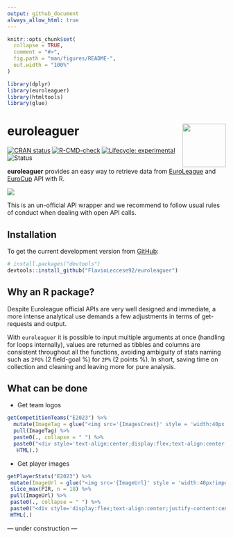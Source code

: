 ```yaml
---
output: github_document
always_allow_html: true
---
```


<!-- README.md is generated from README.Rmd. Please edit that file -->

```r
knitr::opts_chunk$set(
  collapse = TRUE,
  comment = "#>",
  fig.path = "man/figures/README-",
  out.width = "100%"
)
```

```r
library(dplyr)
library(euroleaguer)
library(htmltools)
library(glue)
```

# euroleaguer <img src="man/figures/logo.png" align="right" width="100px"/>

<!-- badges: start -->

[![CRAN status](https://www.r-pkg.org/badges/version/euroleaguer)](https://CRAN.R-project.org/package=euroleaguer) [![R-CMD-check](https://github.com/FlavioLeccese92/euroleaguer/actions/workflows/R-CMD-check.yaml/badge.svg)](https://github.com/FlavioLeccese92/euroleaguer/actions/workflows/R-CMD-check.yaml) [![Lifecycle: experimental](https://img.shields.io/badge/lifecycle-experimental-orange.svg)](https://lifecycle.r-lib.org/articles/stages.html#experimental) ![Status](https://progress-bar.dev/75/?title=progress)

<!-- badges: end -->

**euroleaguer** provides an easy way to retrieve data from [EuroLeague](https://www.euroleaguebasketball.net/euroleague/) and [EuroCup](https://www.euroleaguebasketball.net/eurocup/) API with R.


![](man/figures/double-logo.png)



This is an un-official API wrapper and we recommend to follow usual rules of conduct when dealing with open API calls.

## Installation

To get the current development version from [GitHub](https://github.com/):

```r
# install.packages("devtools")
devtools::install_github("FlavioLeccese92/euroleaguer")
```

## Why an R package?

Despite Euroleague official APIs are very well designed and immediate, a more 
intense analytical use demands a few adjustments in terms of get-requests and output.

With `euroleaguer` it is possible to input multiple arguments at once (handling 
for loops internally), values are returned as tibbles and columns are consistent 
throughout all the functions, avoiding ambiguity of stats naming such as `2FG%` (2 field-goal %) for `2P%` (2 points %). In short, saving time on collection and cleaning and leaving more for pure analysis.

## What can be done



- Get team logos

```r
getCompetitionTeams("E2023") %>% 
  mutate(ImageTag = glue("<img src='{ImagesCrest}' style = 'width:40px!important;'>")) %>% 
  pull(ImageTag) %>% 
  paste0(., collapse = " ") %>% 
  paste0("<div style='text-align:center;display:flex;text-align:center;justify-content:center;max-width:100%;flex-wrap: wrap;'>", ., "</div>") %>%
   HTML(.)
```

- Get player images

```r
getPlayerStats("E2023") %>% 
 mutate(ImageUrl = glue("<img src='{ImageUrl}' style = 'width:40px!important;'>")) %>% 
 slice_max(PIR, n = 18) %>% 
 pull(ImageUrl) %>% 
 paste0(., collapse = " ") %>% 
 paste0("<div style='display:flex;text-align:center;justify-content:center;max-width:100%;flex-wrap: wrap;'>", ., "</div>") %>%
 HTML(.)
```


--- under construction ---

